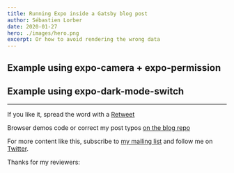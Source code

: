 ```yaml
---
title: Running Expo inside a Gatsby blog post
author: Sébastien Lorber
date: 2020-01-27
hero: ./images/hero.png
excerpt: Or how to avoid rendering the wrong data
---
```



## Example using expo-camera + expo-permission
<ExpoCameraDemo />

## Example using expo-dark-mode-switch

<ExpoSwitchDemo />

---

If you like it, spread the word with a [Retweet]()

Browser demos code or correct my post typos [on the blog repo]()

For more content like this, subscribe to [my mailing list](https://mailchi.mp/4ea4df0b54f7/sebastienlorber) and follow me on [Twitter](https://twitter.com/sebastienlorber).

Thanks for my reviewers:
